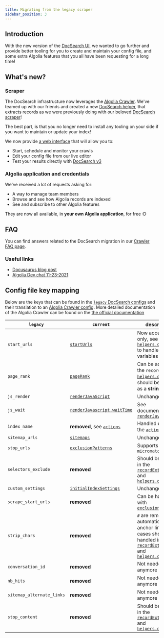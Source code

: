 ```yaml
---
title: Migrating from the legacy scraper
sidebar_position: 3
---
```



## Introduction

With the new version of the [DocSearch UI][1], we wanted to go further and provide better tooling for you to create and maintain your config file, and some extra Algolia features that you all have been requesting for a long time!

## What's new?

### Scraper

The DocSearch infrastructure now leverages the [Algolia Crawler][2]. We've teamed up with our friends and created a new [DocSearch helper][4], that extracts records as we were previously doing with our beloved [DocSearch scraper][3]!

The best part, is that you no longer need to install any tooling on your side if you want to maintain or update your index!

We now provide [a web interface][7] that will allow you to:

- Start, schedule and monitor your crawls
- Edit your config file from our live editor
- Test your results directly with [DocSearch v3][1]

### Algolia application and credentials

We've received a lot of requests asking for:

- A way to manage team members
- Browse and see how Algolia records are indexed
- See and subscribe to other Algolia features

They are now all available, in **your own Algolia application**, for free :D

## FAQ

You can find answers related to the DocSearch migration in our [Crawler FAQ page](/docs/crawler).

### Useful links

- [Docusaurus blog post](https://docusaurus.io/blog/2021/11/21/algolia-docsearch-migration)
- [Algolia Dev chat 11-23-2021](https://www.youtube.com/watch?v=htsjpojpKtc&t=2404s)

## Config file key mapping

Below are the keys that can be found in the [`legacy` DocSearch configs][14] and their translation to an [Algolia Crawler config][16]. More detailed documentation of the Algolia Crawler can be found on the [the official documentation][15]

| `legacy`                  | `current`                         | description                                                                                                                                |
| ------------------------- | --------------------------------- | ------------------------------------------------------------------------------------------------------------------------------------------ |
| `start_urls`              | [`startUrls`][20]                 | Now accepts URLs only, see [`helpers.docsearch`][30] to handle custom variables                                                            |
| `page_rank`               | [`pageRank`][31]                  | Can be added to the `recordProps` in [`helpers.docsearch`][30], should be passed as a **string**                                           |
| `js_render`               | [`renderJavaScript`][21]          | Unchanged                                                                                                                                  |
| `js_wait`                 | [`renderJavascript.waitTime`][22] | See documentation of [`renderJavaScript`][21]                                                                                              |
| `index_name`              | **removed**, see [`actions`][23]  | Handled directly in the [`actions`][23]                                                                                                    |
| `sitemap_urls`            | [`sitemaps`][24]                  | Unchanged                                                                                                                                  |
| `stop_urls`               | [`exclusionPatterns`][25]         | Supports [`micromatch`][27]                                                                                                                |
| `selectors_exclude`       | **removed**                       | Should be handled in the [`recordExtractor`][28] and [`helpers.docsearch`][29]                                                             |
| `custom_settings`         | [`initialIndexSettings`][26]      | Unchanged                                                                                                                                  |
| `scrape_start_urls`       | **removed**                       | Can be handled with [`exclusionPatterns`][25]                                                                                              |
| `strip_chars`             | **removed**                       | `#` are removed automatically from anchor links, edge cases should be handled in the [`recordExtractor`][28] and [`helpers.docsearch`][29] |
| `conversation_id`         | **removed**                       | Not needed anymore                                                                                                                         |
| `nb_hits`                 | **removed**                       | Not needed anymore                                                                                                                         |
| `sitemap_alternate_links` | **removed**                       | Not needed anymore                                                                                                                         |
| `stop_content`            | **removed**                       | Should be handled in the [`recordExtractor`][28] and [`helpers.docsearch`][29]                                                             |

[1]: /docs/docsearch-v3
[2]: https://www.algolia.com/products/search-and-discovery/crawler/
[3]: /docs/legacy/run-your-own
[4]: /docs/record-extractor
[7]: https://crawler.algolia.com/
[14]: /docs/legacy/config-file
[15]: https://www.algolia.com/doc/tools/crawler/getting-started/overview/
[16]: https://www.algolia.com/doc/tools/crawler/apis/configuration/
[20]: https://www.algolia.com/doc/tools/crawler/apis/configuration/start-urls/
[21]: https://www.algolia.com/doc/tools/crawler/apis/configuration/render-java-script/
[22]: https://www.algolia.com/doc/tools/crawler/apis/configuration/render-java-script/#parameter-param-waittime
[23]: https://www.algolia.com/doc/tools/crawler/apis/configuration/actions/#parameter-param-indexname
[24]: https://www.algolia.com/doc/tools/crawler/apis/configuration/sitemaps/
[25]: https://www.algolia.com/doc/tools/crawler/apis/configuration/exclusion-patterns/
[26]: https://www.algolia.com/doc/tools/crawler/apis/configuration/initial-index-settings/
[27]: https://github.com/micromatch/micromatch
[28]: https://www.algolia.com/doc/tools/crawler/apis/configuration/actions/#parameter-param-recordextractor
[29]: /docs/record-extractor
[30]: /docs/record-extractor#introduction
[31]: /docs/record-extractor#pagerank
